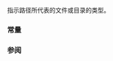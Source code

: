 {{cpp/experimental/fs/title|file_type}}
{{cpp/experimental/fs/navbar}}
{{dcl begin}}
{{dcl header | experimental/filesystem}}
{{dcl | since=fs_ts | 1=
enum class file_type {
    none = 0,
    not_found = -1,
    regular = 1,
    directory = 2,
    symlink = 3,
    block = 4,
    character = 5,
    fifo = 6,
    socket = 7,
    unknown = 8
};
}}
{{dcl end}}

指示路径所代表的文件或目录的类型。
{{todo}}

===常量===
{{dsc begin}}
{{dsc hitem |常量|含义}}
{{dsc | {{tt|none}} | 指示文件状态尚未求值，或其求值时发生了错误}}
{{dsc | {{tt|not_found}} | 指示文件未找到（不被当做错误）}}
{{dsc | {{tt|regular}} | 常规文件}}
{{dsc | {{tt|directory}} | 目录}}
{{dsc | {{tt|symlink}} | 符号链接}}
{{dsc | {{tt|block}} | 块特殊文件}}
{{dsc | {{tt|character}} | 字符特殊文件}}
{{dsc | {{tt|fifo}} | FIFO（又称管道）文件}}
{{dsc | {{tt|socket}} | 套接字（socket）文件}}
{{dsc | {{tt|unknown}} | 未知文件}}
{{dsc end}}

===参阅===
{{todo}}